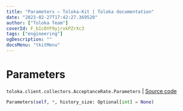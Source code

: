 ```yaml
---
title: "Parameters — Toloka-Kit | Toloka documentation"
date: "2023-02-27T17:42:27.369520"
author: ["Toloka Team"]
coverId: F_bIcOYF9yjrxkPZrXc3
tags: ["engineering"]
ogDescription: ""
docsMenu: "tkitMenu"
---
```


# Parameters
`toloka.client.collectors.AcceptanceRate.Parameters` | [Source code](https://github.com/Toloka/toloka-kit/blob/v1.1.4/src/client/collectors.py#L126)

```python
Parameters(self, *, history_size: Optional[int] = None)
```